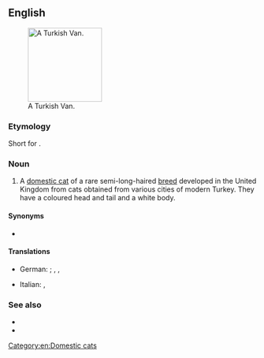 ==English==
[[File:Turkish Van Example2.jpg|thumb|right|150px|A Turkish Van.]]

===Etymology===
Short for {{m|en|Turkish Vankedisi}}.

===Noun===
{{en-noun|head=[[Turkish]] Van}}

# A [[domestic cat]] of a rare semi-long-haired [[breed]] developed in the United Kingdom from cats obtained from various cities of modern Turkey. They have a coloured head and tail and a white body.

====Synonyms====
* {{l|en|Turkish Vankedisi}}

====Translations====
{{trans-top}}
* German: {{t|de|Türkisch Van|f}}; {{t|de|Schwimmkatze|f}}, {{t|de|Türkische Katze|f}}, {{t|de|Vankatze|f}}
{{trans-mid}}
{{trans-bottom}}

{{checktrans-top}}
* Italian: {{t-check|it|gatto Turkish Vankedisi}}, {{t-check|it|gatto Turkish Van}}
{{trans-mid}}
{{trans-bottom}}

===See also===
* {{pedia|Turkish Van}}
* {{commonslite|Category:Turkish Van}}

[[Category:en:Domestic cats]]
